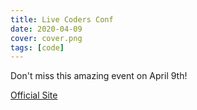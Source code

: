 ```yaml
---
title: Live Coders Conf
date: 2020-04-09
cover: cover.png
tags: [code]
---
```


Don't miss this amazing event on April 9th!   


<!-- Links -->
[Official Site](https://www.oktane20.com/)
